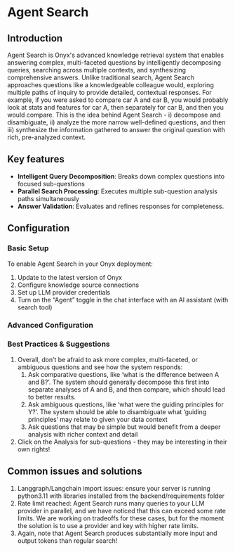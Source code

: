 # Agent Search

## **Introduction**

Agent Search is Onyx's advanced knowledge retrieval system that enables answering complex, multi-faceted questions by intelligently decomposing queries, searching across multiple contexts, and synthesizing comprehensive answers. Unlike traditional search, Agent Search approaches questions like a knowledgeable colleague would, exploring multiple paths of inquiry to provide detailed, contextual responses. For example, if you were asked to compare car A and car B, you would probably look at stats and features for car A, then separately for car B, and then you would compare. This is the idea behind Agent Search \- i) decompose and disambiguate, ii) analyze the more narrow well-defined questions, and then iii) synthesize the information gathered to answer the original question with rich, pre-analyzed context.    

## **Key features**

* **Intelligent Query Decomposition**: Breaks down complex questions into focused sub-questions  
* **Parallel Search Processing**: Executes multiple sub-question analysis paths simultaneously  
* **Answer Validation**: Evaluates and refines responses for completeness.

## **Configuration**

### **Basic Setup**

To enable Agent Search in your Onyx deployment:

1. Update to the latest version of Onyx  
2. Configure knowledge source connections  
3. Set up LLM provider credentials  
4. Turn on the “Agent” toggle in the chat interface with an AI assistant (with search tool)

### **Advanced Configuration**

### **Best Practices & Suggestions**

1. Overall,  don’t be afraid to ask more complex, multi-faceted, or ambiguous  questions and see how the system responds:  
   1. Ask comparative questions, like ‘what is the difference between A and B?’. The system should generally decompose this first into separate analyses of A and B, and then compare, which should lead to better results.  
   2. Ask ambiguous questions, like ‘what were the guiding principles for Y?’. The system should be able to disambiguate what ‘guiding principles’ may relate to given your data context  
   3. Ask questions that may be simple but would benefit from a deeper analysis with richer context and detail  
2. Click on the Analysis for sub-questions \- they may be interesting in their own rights\!  
 


## **Common issues and solutions**

1. Langgraph/Langchain import issues: ensure your server is running python3.11 with libraries installed from the backend/requirements folder  
2. Rate limit reached: Agent Search runs many queries to your LLM provider in parallel, and we have noticed that this can exceed some rate limits. We are working on tradeoffs for these cases, but for the moment the solution is to use a provider and key with higher rate limits.  
3. Again, note that Agent Search produces substantially more input and output tokens than regular search\!

